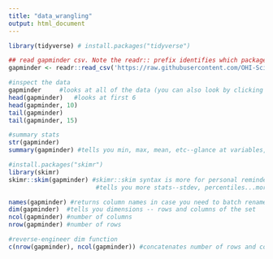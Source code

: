 ```yaml
---
title: "data_wrangling"
output: html_document
---
```


```r
library(tidyverse) # install.packages("tidyverse")
```

```r
## read gapminder csv. Note the readr:: prefix identifies which package it's in
gapminder <- readr::read_csv('https://raw.githubusercontent.com/OHI-Science/data-science-training/master/data/gapminder.csv')

#inspect the data
gapminder     #looks at all of the data (you can also look by clicking in global envt)
head(gapminder)   #looks at first 6
head(gapminder, 10)
tail(gapminder)
tail(gapminder, 15)

#summary stats
str(gapminder)
summary(gapminder) #tells you min, max, mean, etc--glance at variables, not really useful if not numeric

#install.packages("skimr")
library(skimr)
skimr::skim(gapminder) #skimr::skim syntax is more for personal reminder 
                        #tells you more stats--stdev, percentiles...more?

names(gapminder) #returns column names in case you need to batch rename them
dim(gapminder)  #tells you dimensions -- rows and columns of the set
ncol(gapminder) #number of columns
nrow(gapminder) #number of rows

#reverse-engineer dim function
c(nrow(gapminder), ncol(gapminder)) #concatenates number of rows and columns

```

